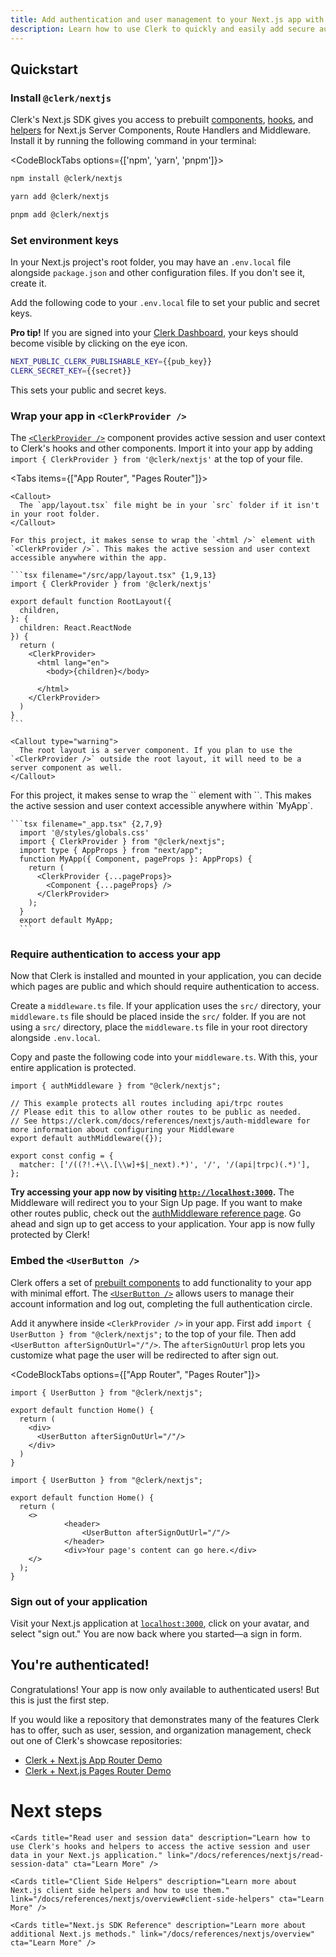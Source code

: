 ---
title: Add authentication and user management to your Next.js app with Clerk in 7 minutes
description: Learn how to use Clerk to quickly and easily add secure authentication and user management to your Next.js application. Clerk works seamlessly on both client side and server side components.
---

<NextjsQuickstartHero />

## Quickstart 

<Steps>

### Install `@clerk/nextjs`

Clerk's Next.js SDK gives you access to prebuilt [components](/docs/components/overview), [hooks](/docs/references/nextjs/overview#client-side-helpers), and [helpers](/docs/references/nextjs/overview) for Next.js Server Components, Route Handlers and Middleware. Install it by running the following command in your terminal:


<CodeBlockTabs options={['npm', 'yarn', 'pnpm']}>
  ```bash filename="terminal"
  npm install @clerk/nextjs
  ```

  ```bash filename="terminal"
  yarn add @clerk/nextjs
  ```

  ```bash filename="terminal"
  pnpm add @clerk/nextjs
  ```
</CodeBlockTabs>

### Set environment keys

In your Next.js project's root folder, you may have an `.env.local` file alongside `package.json` and other configuration files. If you don't see it, create it.

Add the following code to your `.env.local` file to set your public and secret keys.

**Pro tip!** If you are signed into your [Clerk Dashboard](https://dashboard.clerk.com/), your keys should become visible by clicking on the eye icon.

<InjectKeys>

```sh filename=".env.local"
NEXT_PUBLIC_CLERK_PUBLISHABLE_KEY={{pub_key}}
CLERK_SECRET_KEY={{secret}}
```

</InjectKeys>

This sets your public and secret keys.

### Wrap your app in `<ClerkProvider />`

The [`<ClerkProvider />`](/docs/components/clerk-provider) component provides active session and user context to Clerk's hooks and other components. Import it into your app by adding `import { ClerkProvider } from '@clerk/nextjs'` at the top of your file. 

<Tabs items={["App Router", "Pages Router"]}>
  <Tab>
    
    <Callout>
      The `app/layout.tsx` file might be in your `src` folder if it isn't in your root folder.
    </Callout>

    For this project, it makes sense to wrap the `<html />` element with `<ClerkProvider />`. This makes the active session and user context accessible anywhere within the app.

    ```tsx filename="/src/app/layout.tsx" {1,9,13}
    import { ClerkProvider } from '@clerk/nextjs'

    export default function RootLayout({
      children,
    }: {
      children: React.ReactNode
    }) {
      return (
        <ClerkProvider>
          <html lang="en">
            <body>{children}</body>

          </html>
        </ClerkProvider>
      )
    }
    ```

    <Callout type="warning">
      The root layout is a server component. If you plan to use the `<ClerkProvider />` outside the root layout, it will need to be a server component as well.
    </Callout>
  </Tab>
  <Tab>
    For this project, it makes sense to wrap the `<Component />` element with `<ClerkProvider />`. This makes the active session and user context accessible anywhere within `MyApp`.

    ```tsx filename="_app.tsx" {2,7,9}
      import '@/styles/globals.css'
      import { ClerkProvider } from "@clerk/nextjs";
      import type { AppProps } from "next/app";
      function MyApp({ Component, pageProps }: AppProps) {
        return (
          <ClerkProvider {...pageProps}>
            <Component {...pageProps} />
          </ClerkProvider>
        );
      }
      export default MyApp;
      ```
  </Tab>
</Tabs>

### Require authentication to access your app

Now that Clerk is installed and mounted in your application, you can decide which pages are public and which should require authentication to access. 

Create a `middleware.ts` file. If your application uses the `src/` directory, your `middleware.ts` file should be placed inside the `src/` folder. If you are not using a `src/` directory, place the `middleware.ts` file in your root directory alongside `.env.local`. 

Copy and paste the following code into your `middleware.ts`. With this, your entire application is protected. 

```tsx filename="middleware.ts"
import { authMiddleware } from "@clerk/nextjs";

// This example protects all routes including api/trpc routes
// Please edit this to allow other routes to be public as needed.
// See https://clerk.com/docs/references/nextjs/auth-middleware for more information about configuring your Middleware
export default authMiddleware({});

export const config = {
  matcher: ['/((?!.+\\.[\\w]+$|_next).*)', '/', '/(api|trpc)(.*)'],
};

```

**Try accessing your app now by visiting [`http://localhost:3000`](http://localhost:3000).** The Middleware will redirect you to your Sign Up page. If you want to make other routes public, check out the [authMiddleware reference page](/docs/references/nextjs/auth-middleware). Go ahead and sign up to get access to your application. Your app is now fully protected by Clerk!

### Embed the `<UserButton />`

Clerk offers a set of [prebuilt components](/docs/components/overview) to add functionality to your app with minimal effort. The [`<UserButton />`](/docs/components/user/user-button) allows users to manage their account information and log out, completing the full authentication circle.

Add it anywhere inside `<ClerkProvider />` in your app. First add `import { UserButton } from "@clerk/nextjs";` to the top of your file. Then add `<UserButton afterSignOutUrl="/"/>`. The `afterSignOutUrl` prop lets you customize what page the user will be redirected to after sign out.

<CodeBlockTabs options={["App Router", "Pages Router"]}>
```tsx filename="app/page.tsx" {1,6}
import { UserButton } from "@clerk/nextjs";

export default function Home() {
  return (
    <div>
      <UserButton afterSignOutUrl="/"/>
    </div>
  )
}
```

```tsx filename="pages/index.tsx" {1,7}
import { UserButton } from "@clerk/nextjs";

export default function Home() {
  return (
    <>
			<header>
				<UserButton afterSignOutUrl="/"/>
			</header>
			<div>Your page's content can go here.</div>
    </>
  );
}
```
</CodeBlockTabs>

### Sign out of your application

Visit your Next.js application at [`localhost:3000`](http://localhost:3000), click on your avatar, and select "sign out." You are now back where you started—a sign in form.

</Steps>

## You're authenticated!

Congratulations! Your app is now only available to authenticated users! But this is just the first step. 

If you would like a repository that demonstrates many of the features Clerk has to offer, such as user, session, and organization management, check out one of Clerk's showcase repositories:

- [Clerk + Next.js App Router Demo](https://github.com/clerkinc/clerk-nextjs-demo-app-router)
- [Clerk + Next.js Pages Router Demo](https://github.com/clerkinc/clerk-nextjs-demo-pages-router)

# Next steps

<div className="container mx-auto my-4">
  <div className="grid grid-cols-1 gap-6 md:grid-cols-2">
    <Cards title="Create custom sign-up and sign-in pages" description="Learn how add custom sign-up and sign-in pages with Clerk components." link="/docs/references/nextjs/custom-signup-signin-pages" cta="Learn More" />

    <Cards title="Read user and session data" description="Learn how to use Clerk's hooks and helpers to access the active session and user data in your Next.js application." link="/docs/references/nextjs/read-session-data" cta="Learn More" />

    <Cards title="Client Side Helpers" description="Learn more about Next.js client side helpers and how to use them." link="/docs/references/nextjs/overview#client-side-helpers" cta="Learn More" />

    <Cards title="Next.js SDK Reference" description="Learn more about additional Next.js methods." link="/docs/references/nextjs/overview" cta="Learn More" />
  </div>
</div>
